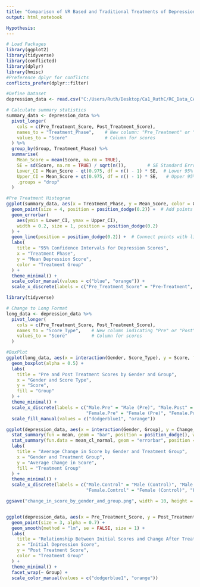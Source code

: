 ```yaml
---
title: "Comparison of VR Based and Traditional Treatments of Depression on Males and Females Aged 18-80"
output: html_notebook

Hypothesis: 
---
```


```r
# Load Packages
library(ggplot2)
library(tidyverse)
library(conflicted)
library(dplyr)
library(hmisc)
#Preference dplyr for conflicts
conflicts_prefer(dplyr::filter)
```

```r
#Define Dataset
depression_data <- read.csv("C:/Users/Ruth/Desktop/Ca1_RuthC/RC_Data_CA1/Data/participants_data_final.csv")
```

```r


# Calculate summary statistics
summary_data <- depression_data %>%
  pivot_longer(
    cols = c(Pre_Treatment_Score, Post_Treatment_Score),
    names_to = "Treatment_Phase",    # New column: "Pre_Treatment" or "Post_Treatment"
    values_to = "Score"              # Column for scores
  ) %>%
  group_by(Group, Treatment_Phase) %>%
  summarise(
    Mean_Score = mean(Score, na.rm = TRUE),
    SE = sd(Score, na.rm = TRUE) / sqrt(n()),        # SE Standard Error
    Lower_CI = Mean_Score - qt(0.975, df = n() - 1) * SE,  # Lower 95% CI
    Upper_CI = Mean_Score + qt(0.975, df = n() - 1) * SE,   # Upper 95% CI
    .groups = "drop"
  )

```

```r
#Pre Treatment Histogram
ggplot(summary_data, aes(x = Treatment_Phase, y = Mean_Score, color = Group, group = Group)) +
  geom_point(size = 4, position = position_dodge(0.2)) +  # Add points for means
  geom_errorbar(
    aes(ymin = Lower_CI, ymax = Upper_CI),
    width = 0.2, size = 1, position = position_dodge(0.2)
  ) +
  geom_line(position = position_dodge(0.2)) +  # Connect points with lines
  labs(
    title = "95% Confidence Intervals for Depression Scores",
    x = "Treatment Phase",
    y = "Mean Depression Score",
    color = "Treatment Group"
  ) +
  theme_minimal() +
  scale_color_manual(values = c("blue", "orange")) +
  scale_x_discrete(labels = c("Pre_Treatment_Score" = "Pre-Treatment", "Post_Treatment_Score" = "Post-Treatment"))

```

```r
library(tidyverse)

# Change to Long Format
long_data <- depression_data %>%
  pivot_longer(
    cols = c(Pre_Treatment_Score, Post_Treatment_Score),
    names_to = "Score_Type",    # New column indicating "Pre" or "Post"
    values_to = "Score"         # Column for scores
  )

#BoxPlot
ggplot(long_data, aes(x = interaction(Gender, Score_Type), y = Score, fill = Group)) +
  geom_boxplot(alpha = 0.5) +
  labs(
    title = "Pre and Post Treatment Scores by Gender and Group",
    x = "Gender and Score Type",
    y = "Score",
    fill = "Group"
  ) +
  theme_minimal() +
  scale_x_discrete(labels = c("Male.Pre" = "Male (Pre)", "Male.Post" = "Male (Post)",
                              "Female.Pre" = "Female (Pre)", "Female.Post" = "Female (Post)"))+
  scale_fill_manual(values = c("dodgerblue1", "orange"))


```

```r


ggplot(depression_data, aes(x = interaction(Gender, Group), y = Change_in_Score, fill = Group)) +
  stat_summary(fun = mean, geom = "bar", position = position_dodge(), width = 0.7) +
  stat_summary(fun.data = mean_cl_normal, geom = "errorbar", position = position_dodge(0.7), width = 0.2) +
  labs(
    title = "Average Change in Score by Gender and Treatment Group",
    x = "Gender and Treatment Group",
    y = "Average Change in Score",
    fill = "Treatment Group"
  ) +
  theme_minimal() +
  scale_x_discrete(labels = c("Male.Control" = "Male (Control)", "Male.Experimental" = "Male (Experimental)",
                              "Female.Control" = "Female (Control)", "Female.Experimental" = "Female (Experimental)"))

ggsave("change_in_score_by_gender_and_group.png", width = 10, height = 6)



```

```r
ggplot(depression_data, aes(x = Pre_Treatment_Score, y = Post_Treatment_Score, color = Group)) +
  geom_point(size = 3, alpha = 0.7) +
  geom_smooth(method = "lm", se = FALSE, size = 1) +
  labs(
    title = "Relationship Between Initial Scores and Change After Treatment",
    x = "Initial Depression Score",
    y = "Post Treatment Score",
    color = "Treatment Group"
  ) +
  theme_minimal() +
  facet_wrap(~ Group) +
  scale_color_manual(values = c("dodgerblue1", "orange"))

```
